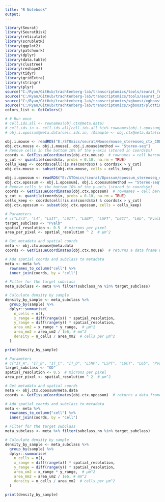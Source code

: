 ```yaml
---
title: "R Notebook"
output: 
---
```



```r

library(Seurat)
library(SeuratDisk)
library(reticulate)
library(scrubletR)
library(ggplot2)
library(patchwork)
library(dplyr)
library(data.table)
library(clustree)
library(reshape2)
library(tidyr)
library(gridExtra)
library(stringr)
library(plyr)
source("C:/Ryan/GitHub/trachtenberg-lab/transcriptomics/tools/seurat_functions.R")
source("C:/Ryan/GitHub/trachtenberg-lab/transcriptomics/tools/seurat_integration_functions.R")
source("C:/Ryan/GitHub/trachtenberg-lab/transcriptomics/xgboost/xgboost_train.R")
source("C:/Ryan/GitHub/trachtenberg-lab/transcriptomics/xgboost/plottingFxns.R")
colors_list <- GetColors()

```


```r

# # Run once
# cell.ids.all <- rownames(obj.ctx@meta.data)
# cell.ids.in <- cell.ids.all[cell.ids.all %in% rownames(obj.i.opossum@meta.data)]
# obj.i.opossum@meta.data[cell.ids.in, ]$sample <- obj.ctx@meta.data[cell.ids.in, ]$sample

```


```r

obj.i.mouse <- readRDS("E:/STOmics/seurat/Mouse/mouse_stereoseq_ctx_COLs_EXT_integrated.rds")
obj.ctx.mouse <- obj.i.mouse[, obj.i.mouse$method == "Stereo-seq"]
# Remove cells in the bottom 10% of the y-axis (stored in coords$x)
coords <- GetTissueCoordinates(obj.ctx.mouse)  # rownames = cell barcodes
y_cut <- quantile(coords$x, probs = 0.10, na.rm = TRUE)
cells_keep <- coords$cell[!is.na(coords$x) & coords$x > y_cut]
obj.ctx.mouse <- subset(obj.ctx.mouse, cells = cells_keep)

obj.i.opossum <- readRDS("E:/STOmics/seurat/Opossum/opossum_stereoseq_ctx_COLs_EXT_integrated.rds")
obj.ctx.opossum <- obj.i.opossum[, obj.i.opossum$method == "Stereo-seq"]
# Remove cells in the bottom 10% of the y-axis (stored in coords$x)
coords <- GetTissueCoordinates(obj.ctx.opossum)  # rownames = cell barcodes
y_cut <- quantile(coords$x, probs = 0.10, na.rm = TRUE)
cells_keep <- coords$cell[!is.na(coords$x) & coords$x > y_cut]
obj.ctx.opossum <- subset(obj.ctx.opossum, cells = cells_keep)

```


```r

# Parameters
# c("L2/3", "L4", "L5IT", "L6IT", "L5NP", "L5PT", "L6CT", "L6b", "Pvalb", "Sst", "Vip", "Lamp5", "Frem1", "Stac")
target_subclass <- "Pvalb"
spatial_resolution <- 0.5  # microns per pixel
area_per_pixel <- spatial_resolution ^ 2  # µm^2

# Get metadata and spatial coords
meta <- obj.ctx.mouse@meta.data
coords <- GetTissueCoordinates(obj.ctx.mouse)  # returns a data frame with rownames = cell names

# Add spatial coords and subclass to metadata
meta <- meta %>%
  rownames_to_column("cell") %>%
  inner_join(coords, by = "cell")

# Filter for the target subclass
meta_subclass <- meta %>% filter(subclass_nn %in% target_subclass)

# Calculate density by sample
density_by_sample <- meta_subclass %>%
  group_by(sample) %>%
  dplyr::summarise(
    n_cells = n(),
    x_range = diff(range(x)) * spatial_resolution,
    y_range = diff(range(y)) * spatial_resolution,
    area_um2 = x_range * y_range,  # µm^2
    area_mm2 = area_um2 / 1e6, # mm^2
    density = n_cells / area_mm2  # cells per µm^2
  )

print(density_by_sample)

```


```r

# Parameters
# c("IT_A", "IT_B", "IT_C", "IT_D", "L5NP", "L5PT", "L6CT", "L6b", "Pvalb", "Sst", "Vip", "Lamp5", "Frem1", "Stac")
target_subclass <- "OD"
spatial_resolution <- 0.5  # microns per pixel
area_per_pixel <- spatial_resolution ^ 2  # µm^2

# Get metadata and spatial coords
meta <- obj.ctx.opossum@meta.data
coords <- GetTissueCoordinates(obj.ctx.opossum)  # returns a data frame with rownames = cell names

# Add spatial coords and subclass to metadata
meta <- meta %>%
  rownames_to_column("cell") %>%
  inner_join(coords, by = "cell")

# Filter for the target subclass
meta_subclass <- meta %>% filter(subclass_nn %in% target_subclass)

# Calculate density by sample
density_by_sample <- meta_subclass %>%
  group_by(sample) %>%
  dplyr::summarise(
    n_cells = n(),
    x_range = diff(range(x)) * spatial_resolution,
    y_range = diff(range(y)) * spatial_resolution,
    area_um2 = x_range * y_range,  # µm^2
    area_mm2 = area_um2 / 1e6, # mm^2
    density = n_cells / area_mm2  # cells per µm^2
  )

print(density_by_sample)

```

